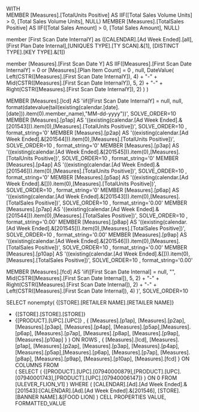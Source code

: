 WITH  
MEMBER [Measures].[TotalUnits Positive]
AS IIF([Total Sales Volume Units] > 0, [Total Sales Volume Units], NULL)
MEMBER [Measures].[TotalSales Positive]
AS IIF([Total Sales Amount] > 0, [Total Sales Amount], NULL)

member [First Scan Date InternalY]  as
([CALENDAR].[Ad Week Ended].[all], [First Plan Date Internal],[UNIQUES TYPE].[TY SCAN].&[1],
 [DISTINCT TYPE].[KEY TYPE].&[1])


member [Measures].[First Scan Date Y] AS
IIF([Measures].[First Scan Date InternalY] = 0 or [Measures].[Plan Item Count] = 0 , null, DateValue(
	Left(CSTR([Measures].[First Scan Date InternalY]), 4)
	+ "-" + Mid(CSTR([Measures].[First Scan Date InternalY]), 5, 2)
	+ "-" + Right(CSTR([Measures].[First Scan Date InternalY]), 2)
	) 
)
 

MEMBER [Measures].[lcd] AS 'iif([First Scan Date InternalY] = null, null, format(datevalue(tail(existing(calendar.[date].[date])).item(0).member_name),"MM-dd-yyyy"))', SOLVE_ORDER=10 
MEMBER [Measures].[p1ap] AS '((existing(calendar.[Ad Week Ended].&[201543])).item(0),[Measures].[TotalUnits Positive])', SOLVE_ORDER=10 , format_string='0' 
MEMBER [Measures].[p2ap] AS '((existing(calendar.[Ad Week Ended].&[201544])).item(0),[Measures].[TotalUnits Positive])', SOLVE_ORDER=10 , format_string='0' 
MEMBER [Measures].[p3ap] AS '((existing(calendar.[Ad Week Ended].&[201545])).item(0),[Measures].[TotalUnits Positive])', SOLVE_ORDER=10 , format_string='0' 
MEMBER [Measures].[p4ap] AS '((existing(calendar.[Ad Week Ended].&[201546])).item(0),[Measures].[TotalUnits Positive])', SOLVE_ORDER=10 , format_string='0' 
MEMBER [Measures].[p5ap] AS '((existing(calendar.[Ad Week Ended].&[])).item(0),[Measures].[TotalUnits Positive])', SOLVE_ORDER=10 , format_string='0' 
MEMBER [Measures].[p6ap] AS '((existing(calendar.[Ad Week Ended].&[201543])).item(0),[Measures].[TotalSales Positive])', SOLVE_ORDER=10 , format_string='0.00' 
MEMBER [Measures].[p7ap] AS '((existing(calendar.[Ad Week Ended].&[201544])).item(0),[Measures].[TotalSales Positive])', SOLVE_ORDER=10 , format_string='0.00' 
MEMBER [Measures].[p8ap] AS '((existing(calendar.[Ad Week Ended].&[201545])).item(0),[Measures].[TotalSales Positive])', SOLVE_ORDER=10 , format_string='0.00' 
MEMBER [Measures].[p9ap] AS '((existing(calendar.[Ad Week Ended].&[201546])).item(0),[Measures].[TotalSales Positive])', SOLVE_ORDER=10 , format_string='0.00' 
MEMBER [Measures].[p10ap] AS '((existing(calendar.[Ad Week Ended].&[])).item(0),[Measures].[TotalSales Positive])', SOLVE_ORDER=10 , format_string='0.00' 

MEMBER [Measures].[fcd] AS 'iif([First Scan Date Internal] = null, "", 
      Mid(CSTR([Measures].[First Scan Date Internal]), 5, 2)
      + "-" + Right(CSTR([Measures].[First Scan Date Internal]), 2)
      + "-" + Left(CSTR([Measures].[First Scan Date Internal]), 4)
)', SOLVE_ORDER=10 

SELECT 
nonempty(
{[STORE].[RETAILER NAME].[RETAILER NAME]}
* {[STORE].[STORE].[STORE]}
* {[PRODUCT].[UPC].[UPC]}
,
{ 
[Measures].[p1ap], [Measures].[p2ap], [Measures].[p3ap], [Measures].[p4ap], [Measures].[p5ap],[Measures].[p6ap], [Measures].[p7ap], [Measures].[p8ap], [Measures].[p9ap], [Measures].[p10ap]
}
)
ON ROWS 
,  { 
[Measures].[lcd], [Measures].[p1ap], [Measures].[p2ap], [Measures].[p3ap], [Measures].[p4ap], [Measures].[p5ap],[Measures].[p6ap], [Measures].[p7ap], [Measures].[p8ap], [Measures].[p9ap], [Measures].[p10ap],  [Measures].[fcd]
}  ON COLUMNS FROM  
( 
SELECT ( 
{[PRODUCT].[UPC].[07940000879],[PRODUCT].[UPC].[07940001743],[PRODUCT].[UPC].[07940006147]}
) ON 0 FROM [ULEVER_FLION_V1] ) 
WHERE ( [CALENDAR].[Ad].[Ad Week Ended].&[201543]:[CALENDAR].[Ad].[Ad Week Ended].&[201546], [STORE].[BANNER NAME].&[FOOD LION] 
)  CELL PROPERTIES VALUE, FORMATTED_VALUE


